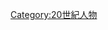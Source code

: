 {{Competitors at the Winter Olympics|1924|1928|1932}}
{{parent category}}

[[Category:20世紀人物|Category:20世紀人物]]